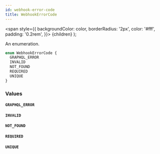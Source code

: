 ```yaml
---
id: webhook-error-code
title: WebhookErrorCode
---
```


<span
style={{
      backgroundColor: color,
      borderRadius: '2px',
      color: '#fff',
      padding: '0.2rem',
    }}>
{children}
</span>
);

An enumeration.

```graphql
enum WebhookErrorCode {
  GRAPHQL_ERROR
  INVALID
  NOT_FOUND
  REQUIRED
  UNIQUE
}
```

### Values

#### `GRAPHQL_ERROR`

#### `INVALID`

#### `NOT_FOUND`

#### `REQUIRED`

#### `UNIQUE`
